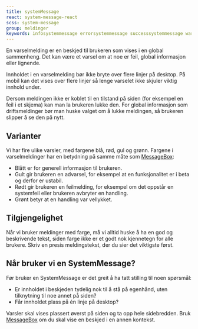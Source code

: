 ```yaml
---
title: systemMessage
react: system-message-react
scss: system-message
group: meldinger
keywords: infosystemmessage errorsystemmessage successsystemmessage warningsystemmessage
---
```



<Ingress>
    En varselmelding er en beskjed til brukeren som vises i en global sammenheng. Det kan være et varsel om at noe er
    feil, global informasjon eller lignende.
</Ingress>

<ComponentExample
    title="SystemMessage"
    component={SystemMessageExample}
    knobs={systemMessageKnobs}
    codeExample={systemMessageExampleCode}
/>

Innholdet i en varselmelding bør ikke bryte over flere linjer på desktop. På mobil kan det vises over flere linjer så lenge varselet ikke skjuler viktig innhold under.

Dersom meldingen ikke er koblet til en tilstand på siden (for eksempel en feil i et skjema) kan man la brukeren lukke den. For global informasjon som driftsmeldinger bør man huske valget om å lukke meldingen, så brukeren slipper å se den på nytt.

## Varianter

Vi har fire ulike varsler, med fargene blå, rød, gul og grønn. Fargene i varselmeldinger har en betydning på samme måte som [MessageBox](/komponenter/messagebox):

-   Blått er for generell informasjon til brukeren.
-   Gult gir brukeren en advarsel, for eksempel at en funksjonalitet er i beta og derfor er ustabil.
-   Rødt gir brukeren en feilmelding, for eksempel om det oppstår en systemfeil eller brukeren avbryter en handling.
-   Grønt betyr at en handling var vellykket.

## Tilgjengelighet

Når vi bruker meldinger med farge, må vi alltid huske å ha en god og beskrivende tekst, siden farge ikke er et godt nok kjennetegn for alle brukere. Skriv en presis meldingstekst, der du sier det viktigste først.

## Når bruker vi en SystemMessage?

Før bruker en SystemMessage er det greit å ha tatt stilling til noen spørsmål:

-   Er innholdet i beskjeden tydelig nok til å stå på egenhånd, uten tilknytning til noe annet på siden?
-   Får innholdet plass på én linje på desktop?

Varsler skal vises plassert øverst på siden og ta opp hele sidebredden. Bruk [MessageBox](/komponenter/messagebox) om du skal vise en beskjed i en annen kontekst.
